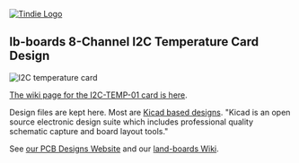 <a href="https://www.tindie.com/products/land_boards/i2c-temperature-sensor-i2c-temp-01/" >
<img src="http://land-boards.com/blwiki/images/e/eb/Tindie-larges-v2.png" alt="Tindie Logo">
</img></a>

== lb-boards 8-Channel I2C Temperature Card Design ==

<img src="http://land-boards.com/blwiki/images/c/c6/I2C-RPT-08-X1-P218-720px.jpg" alt="I2C temperature card"></img>

[http://land-boards.com/blwiki/index.php?title=I2C-TEMP The wiki page for the I2C-TEMP-01 card is here].

Design files are kept here. Most are [http://www.kicad-pcb.org/display/KICAD/KiCad+EDA+Software+Suite/ Kicad based designs].
"Kicad is an open source electronic design suite which includes professional quality schematic capture and board layout tools."

See [http://land-boards.com/content/ our PCB Designs Website] and our [http://land-boards.com/blwiki/ land-boards Wiki].

